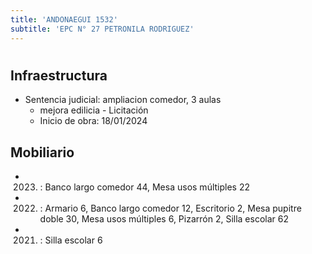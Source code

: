```yaml
---
title: 'ANDONAEGUI 1532'
subtitle: 'EPC N° 27 PETRONILA RODRIGUEZ'
---
```


#
## Infraestructura

* Sentencia judicial: ampliacion comedor, 3 aulas 
    + mejora edilicia - Licitación 
    + Inicio de obra: 18/01/2024 






## Mobiliario

*  (2023) : Banco largo comedor 44, Mesa usos múltiples 22 

*  (2022) : Armario 6, Banco largo comedor 12, Escritorio 2, Mesa pupitre doble 30, Mesa usos múltiples 6, Pizarrón 2, Silla escolar 62 

*  (2021) : Silla escolar 6 



